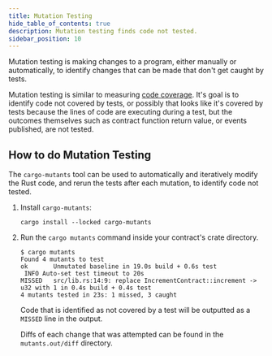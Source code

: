 ```yaml
---
title: Mutation Testing
hide_table_of_contents: true
description: Mutation testing finds code not tested.
sidebar_position: 10
---
```


Mutation testing is making changes to a program, either manually or automatically, to identify changes that can be made that don't get caught by tests.

Mutation testing is similar to measuring [code coverage]. It's goal is to identify code not covered by tests, or possibly that looks like it's covered by tests because the lines of code are executing during a test, but the outcomes themselves such as contract function return value, or events published, are not tested.

## How to do Mutation Testing

The `cargo-mutants` tool can be used to automatically and iteratively modify the Rust code, and rerun the tests after each mutation, to identify code not tested.

1. Install `cargo-mutants`:

   ```shell
   cargo install --locked cargo-mutants
   ```

2. Run the `cargo mutants` command inside your contract's crate directory.

   ```shell
   $ cargo mutants
   Found 4 mutants to test
   ok       Unmutated baseline in 19.0s build + 0.6s test
    INFO Auto-set test timeout to 20s
   MISSED   src/lib.rs:14:9: replace IncrementContract::increment -> u32 with 1 in 0.4s build + 0.4s test
   4 mutants tested in 23s: 1 missed, 3 caught
   ```

   Code that is identified as not covered by a test will be outputted as a `MISSED` line in the output.

   Diffs of each change that was attempted can be found in the `mutants.out/diff` directory.

[code coverage]: code-coverage.mdx
